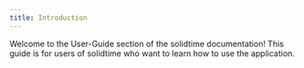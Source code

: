 ```yaml
---
title: Introduction
---
```


Welcome to the User-Guide section of the solidtime documentation! This guide is for users of solidtime who want to learn how to use the application.
